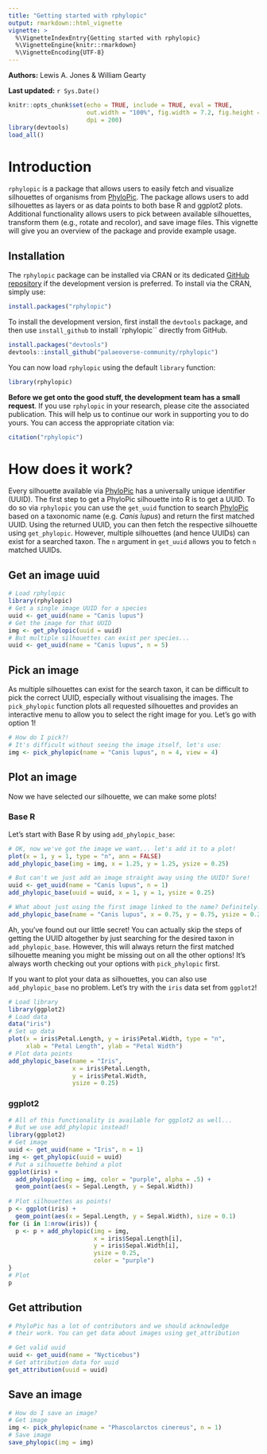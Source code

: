 ```yaml
---
title: "Getting started with rphylopic"
output: rmarkdown::html_vignette
vignette: >
  %\VignetteIndexEntry{Getting started with rphylopic}
  %\VignetteEngine{knitr::rmarkdown}
  %\VignetteEncoding{UTF-8}
---
```


**Authors:** Lewis A. Jones & William Gearty

**Last updated:** `r Sys.Date()`

```r
knitr::opts_chunk$set(echo = TRUE, include = TRUE, eval = TRUE,
                      out.width = "100%", fig.width = 7.2, fig.height = 5,
                      dpi = 200)
library(devtools)
load_all()
```

# Introduction

`rphylopic` is a package that allows users to easily fetch and visualize silhouettes of organisms from [PhyloPic](https://www.phylopic.org). The package allows users to add silhouettes as layers or as data points to both base R and ggplot2 plots. Additional functionality allows users to pick between available silhouettes, transform them (e.g., rotate and recolor), and save image files. This vignette will give you an overview of the package and provide example usage.

## Installation

The `rphylopic` package can be installed via CRAN or its dedicated [GitHub repository](https://github.com/palaeoverse-community/rphylopic) if the development version is preferred. To install via the CRAN, simply use:

```r
install.packages("rphylopic")
```

To install the development version, first install the `devtools` package, and then use `install_github` to install `rphylopic`` directly from GitHub.

```r
install.packages("devtools")
devtools::install_github("palaeoverse-community/rphylopic")
```

You can now load `rphylopic` using the default `library` function:

```r
library(rphylopic)
```

**Before we get onto the good stuff, the development team has a small request**. If you use `rphylopic` in your research, please cite the associated publication. This will help us to continue our work in supporting you to do yours. You can access the appropriate citation via:

```r
citation("rphylopic")
```

# How does it work?

Every silhouette available via [PhyloPic](https://www.phylopic.org) has a universally unique identifier (UUID). The first step to get a PhyloPic silhouette into R is to get a UUID. To do so via `rphylopic` you can use the `get_uuid` function to search [PhyloPic](https://www.phylopic.org) based on a taxonomic name (e.g. *Canis lupus*) and return the first matched UUID. Using the returned UUID, you can then fetch the respective silhouette using `get_phylopic`. However, multiple silhouettes (and hence UUIDs) can exist for a searched taxon. The `n` argument in `get_uuid` allows you to fetch `n` matched UUIDs.

## Get an image uuid

```r
# Load rphylopic
library(rphylopic)
# Get a single image UUID for a species
uuid <- get_uuid(name = "Canis lupus")
# Get the image for that UUID
img <- get_phylopic(uuid = uuid)
# But multiple silhouettes can exist per species...
uuid <- get_uuid(name = "Canis lupus", n = 5)
```

## Pick an image

As multiple silhouettes can exist for the search taxon, it can be difficult to pick the correct UUID, especially without visualising the images. The `pick_phylopic` function plots all requested silhouettes and provides an interactive menu to allow you to select the right image for you. Let's go with option 1!

```r
# How do I pick?!
# It's difficult without seeing the image itself, let's use:
img <- pick_phylopic(name = "Canis lupus", n = 4, view = 4)
```

## Plot an image

Now we have selected our silhouette, we can make some plots!

### Base R

Let's start with Base R by using `add_phylopic_base`:

```r
# OK, now we've got the image we want... let's add it to a plot!
plot(x = 1, y = 1, type = "n", ann = FALSE)
add_phylopic_base(img = img, x = 1.25, y = 1.25, ysize = 0.25)

# But can't we just add an image straight away using the UUID? Sure!
uuid <- get_uuid(name = "Canis lupus", n = 1)
add_phylopic_base(uuid = uuid, x = 1, y = 1, ysize = 0.25)

# What about just using the first image linked to the name? Definitely!
add_phylopic_base(name = "Canis lupus", x = 0.75, y = 0.75, ysize = 0.25)
```

Ah, you've found out our little secret! You can actually skip the steps of getting the UUID altogether by just searching for the desired taxon in `add_phylopic_base`. However, this will always return the first matched silhouette meaning you might be missing out on all the other options! It's always worth checking out your options with `pick_phylopic` first.

If you want to plot your data as silhouettes, you can also use `add_phylopic_base` no problem. Let's try with the `iris` data set from `ggplot2`!

```r
# Load library
library(ggplot2)
# Load data
data("iris")
# Set up data
plot(x = iris$Petal.Length, y = iris$Petal.Width, type = "n",
     xlab = "Petal Length", ylab = "Petal Width")
# Plot data points
add_phylopic_base(name = "Iris",
                  x = iris$Petal.Length,
                  y = iris$Petal.Width,
                  ysize = 0.25)
```


### ggplot2

```r
# All of this functionality is available for ggplot2 as well...
# But we use add_phylopic instead!
library(ggplot2)
# Get image
uuid <- get_uuid(name = "Iris", n = 1)
img <- get_phylopic(uuid = uuid)
# Put a silhouette behind a plot
ggplot(iris) +
  add_phylopic(img = img, color = "purple", alpha = .5) +
  geom_point(aes(x = Sepal.Length, y = Sepal.Width))
  
# Plot silhouettes as points!
p <- ggplot(iris) + 
  geom_point(aes(x = Sepal.Length, y = Sepal.Width), size = 0.1)
for (i in 1:nrow(iris)) {
  p <- p + add_phylopic(img = img,
                        x = iris$Sepal.Length[i],
                        y = iris$Sepal.Width[i],
                        ysize = 0.25,
                        color = "purple")
}
# Plot
p
```

## Get attribution

```r
# PhyloPic has a lot of contributors and we should acknowledge 
# their work. You can get data about images using get_attribution

# Get valid uuid
uuid <- get_uuid(name = "Nycticebus")
# Get attribution data for uuid
get_attribution(uuid = uuid)
```

## Save an image

```r
# How do I save an image?
# Get image
img <- pick_phylopic(name = "Phascolarctos cinereus", n = 1)
# Save image
save_phylopic(img = img)
```
